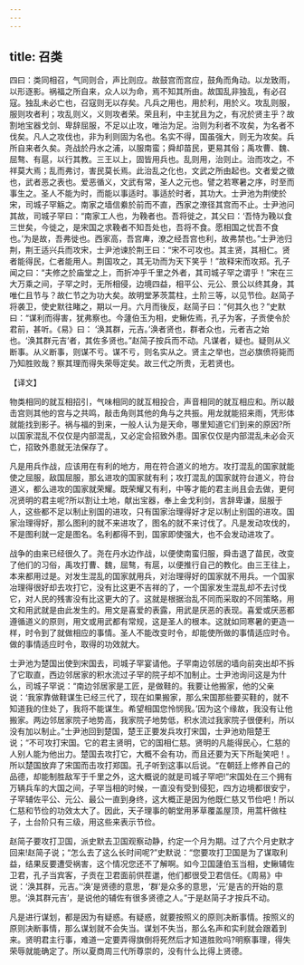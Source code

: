 ```yaml
---
---
---
```

title: 召类
---



四曰：类同相召，气同则合，声比则应。故鼓宫而宫应，鼓角而角动。以龙致雨，以形逐影。祸福之所自来，众人以为命，焉不知其所由。故国乱非独乱，有必召寇。独乱未必亡也，召寇则无以存矣。凡兵之用也，用於利，用於义。攻乱则服，服则攻者利；攻乱则义，义则攻者荣。荣且利，中主犹且为之，有况於贤主乎？故割地宝器戈剑、卑辞屈服，不足以止攻，唯治为足。治则为利者不攻矣，为名者不伐矣。凡人之攻伐也，非为利则固为名也。名实不得，国虽强大，则无为攻矣。兵所自来者久矣。尧战於丹水之浦，以服南蛮；舜却苗民，更易其俗；禹攻曹、魏、屈骜、有扈，以行其教。三王以上，固皆用兵也。乱则用，治则止。治而攻之，不祥莫大焉；乱而弗讨，害民莫长焉。此治乱之化也，文武之所由起也。文者爱之徵也，武者恶之表也。爱恶循义，文武有常，圣人之元也。譬之若寒暑之序，时至而事生之。圣人不能为时，而能以事适时。事适於时者，其功大。士尹池为荆使於宋，司城子罕觞之。南家之墙信絭於前而不直，西家之潦径其宫而不止。士尹池问其故，司城子罕曰：“南家工人也，为鞔者也。吾将徙之，其父曰：‘吾恃为鞔以食三世矣，今徙之，是宋国之求鞔者不知吾处也，吾将不食。愿相国之忧吾不食也。’为是故，吾弗徙也。西家高，吾宫庳，潦之经吾宫也利，故弗禁也。”士尹池归荆，荆王适兴兵而攻宋，士尹池谏於荆王曰：“宋不可攻也。其主贤，其相仁。贤者能得民，仁者能用人。荆国攻之，其无功而为天下笑乎！”故释宋而攻郑。孔子闻之曰：“夫修之於庙堂之上，而折冲乎千里之外者，其司城子罕之谓乎！”宋在三大万乘之间，子罕之时，无所相侵，边境四益，相平公、元公、景公以终其身，其唯仁且节与？故仁节之为功大矣。故明堂茅茨蒿柱，土阶三等，以见节俭。赵简子将袭卫，使史默往睹之，期以一月。六月而後反，赵简子曰：“何其久也？”史默曰：“谋利而得害，犹弗察也。今蘧伯玉为相，史鳅佐焉，孔子为客，子贡使令於君前，甚听。《易》曰： ‘涣其群，元吉。’涣者贤也，群者众也，元者吉之始也。‘涣其群元吉’者，其佐多贤也。”赵简子按兵而不动。凡谋者，疑也。疑则从义断事。从义断事，则谋不亏。谋不亏，则名实从之。贤主之举也，岂必旗偾将毙而乃知胜败哉？察其理而得失荣辱定矣。故三代之所贵，无若贤也。

【译文】

物类相同的就互相招引，气味相同的就互相投合，声音相同的就互相应和。所以敲击宫则其他的宫与之共鸣，敲击角则其他的角与之共振。用龙就能招来雨，凭形体就能找到影子。祸与福的到来，一般人认为是天命，哪里知道它们到来的原因?所以国家混乱不仅仅是内部混乱，又必定会招致外患。国家仅仅是内部混乱未必会灭亡，招致外患就无法保存了。

凡是用兵作战，应该用在有利的地方，用在符合道义的地方。攻打混乱的国家就能使之屈服，敌国屈服，那幺进攻的国家就有利；攻打混乱的国家就符台道义，符台道义，都么进攻的国家就荣耀。既荣耀又有利，中等才能的君主尚且会去做，更何况贤明的君主呢?所以割让土地，献出宝器，奉上金戈利剑，言辞卑谦，屈服于人，这些都不足以制止别国的进攻，只有国家治理得好才足以制止别国的进攻。国家治理得好，那么图利的就不来进攻了，图名的就不来讨伐了。凡是发动攻伐的，不是图利就一定是图名。名利都得不到，国家即使强大，也不会发动进攻了。

战争的由来已经很久了。尧在丹水边作战，以便使南蛮归服，舜击退了苗民，改变了他们的习俗，禹攻打曹、魏，屈骜，有扈，以便推行自己的教化。由三王往上，本来都用过是。对发生混乱的国家就用兵，对治理得好的国家就不用兵。一个国家冶理得很好却去攻打它，没有比这更不吉祥的了，一个国家发生混乱却不去讨伐它，对人民的残害没有比这更大的了。这就是根据治乱不同而采取的不同策略，用文和用武就是由此发生的。用文是喜爱的表露，用武是厌恶的表现。喜爱或厌恶都遵循道义的原则，用文或用武都有常规，这是圣人的根本。这就如同寒暑的更造一样，时令到了就做相应的事情。圣人不能改变时令，却能使所做的事情适应时令。做的事情适应时令，取得的功效就大。

士尹池为楚国出使到宋国去，司城子罕宴请他。子罕南边邻居的墙向前突出却不拆了它取直，西边邻居家的积水流过子罕的院子却不加制止。士尹池询问这是为什么，司城子罕说：“南边邻居家是工匠，是做鞋的。我要让他搬家，他的父亲说：‘我家靠做鞋谋生已经三代了，现在如果搬家，那么宋国那些要买鞋的，就不知道我的住处了，我将不能谋生。希望相国您怜悯我。’因为这个缘故，我没有让他搬家。两边邻居家院子地势高，我家院子地势低，积水流过我家院子很便利，所以没有加以制止。”士尹池回到楚国，楚王正要发兵攻打宋国，士尹池劝阻楚王说；“不可攻打宋国。它的君主贤明，它的国相仁慈。贤明的凡能得民心，仁慈的人别人能为他出力。楚国去攻打它，大概不会有功，而且还要为天下所耻笑吧！。所以楚国放弃了宋国而击攻打郑国。孔子听到这事以后说。“在朝廷上修养自己的品德，却能制胜敌军于千里之外，这大概说的就是司城子罕吧!”宋国处在三个拥有万辆兵车的大国之间，子罕当相的时候，一直没有受到侵犯，四方边境都很安宁，子罕辅佐平公、元公、最公一直到身终，这大概正是因为他既仁慈又节俭吧！所以仁慈和节俭的功效太大了。因此，天子理事的朝堂用茅草覆盖屋顶，用蒿杆做柱子，土台阶只有三级，用这些来表示节俭。

赵简子要攻打卫国，派史默去卫国观察动静，约定一个月为期。过了六个月史默才回来!赵简子说；“怎么去了这么长时间呢?”史默说：“您要攻打卫国是为了谋取利益，结果反要遭受祸害，这个情况您还不了解啊。如今卫国蘧伯玉当相，史鳅辅佐卫君，孔子当宾客，子贡在卫君面前供茬邋，他们都很受卫君信任。《周易》中说：‘涣其群，元吉。’‘涣’是贤德的意思，‘群’是众多的意思，‘元’是吉的开始的意思。‘涣其群元吉’，是说他的辅佐有很多贤德之人。”于是赵简子才按兵不动。

凡是进行谋划，都是因为有疑惑。有疑惑，就要按照义的原则决断事情。按照义的原则决断事情，那么谋划就不会失当。谋划不失当，那么名声和实利就会跟着到来。贤明君主行事，难道一定要弄得旗倒将死然后才知道胜败吗?明察事理，得失荣辱就能确定了。所以夏商周三代所尊崇的，没有什么比得上贤德。